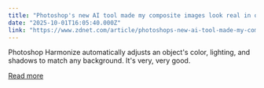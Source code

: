```yaml
---
title: "Photoshop's new AI tool made my composite images look real in one click - and now I'm hooked"
date: "2025-10-01T16:05:40.000Z"
link: "https://www.zdnet.com/article/photoshops-new-ai-tool-made-my-composite-images-look-real-in-one-click-and-now-im-hooked/"
---
```


Photoshop Harmonize automatically adjusts an object's color, lighting, and shadows to match any background. It's very, very good.

[Read more](https://www.zdnet.com/article/photoshops-new-ai-tool-made-my-composite-images-look-real-in-one-click-and-now-im-hooked/)
